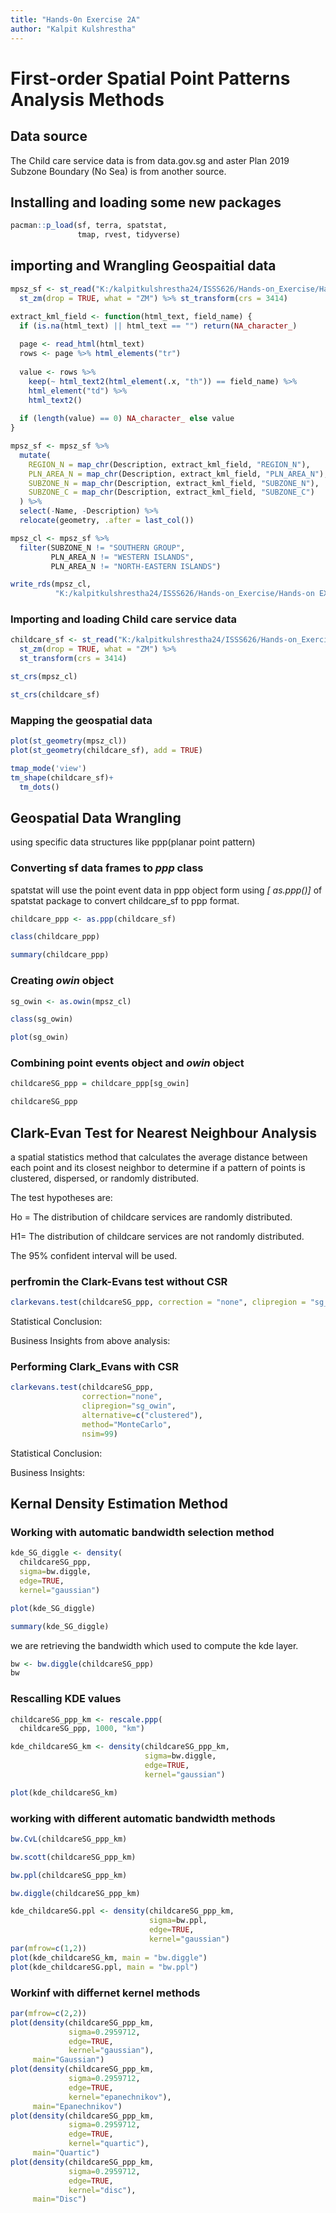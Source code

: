 ```yaml
---
title: "Hands-0n Exercise 2A"
author: "Kalpit Kulshrestha"
---
```


# First-order Spatial Point Patterns Analysis Methods

## Data source

The Child care service data is from data.gov.sg and aster Plan 2019 Subzone Boundary (No Sea) is from another source.

## Installing and loading some new packages

```r
pacman::p_load(sf, terra, spatstat, 
               tmap, rvest, tidyverse)
```

## importing and Wrangling Geospaitial data

```r
mpsz_sf <- st_read("K:/kalpitkulshrestha24/ISSS626/Hands-on_Exercise/Hands-on EX02/data/Geospatial/MasterPlan2019SubzoneBoundaryNoSeaKML.kml") %>% 
  st_zm(drop = TRUE, what = "ZM") %>% st_transform(crs = 3414)
```

```r
extract_kml_field <- function(html_text, field_name) {
  if (is.na(html_text) || html_text == "") return(NA_character_)
  
  page <- read_html(html_text)
  rows <- page %>% html_elements("tr")
  
  value <- rows %>%
    keep(~ html_text2(html_element(.x, "th")) == field_name) %>%
    html_element("td") %>%
    html_text2()
  
  if (length(value) == 0) NA_character_ else value
}
```

```r
mpsz_sf <- mpsz_sf %>%
  mutate(
    REGION_N = map_chr(Description, extract_kml_field, "REGION_N"),
    PLN_AREA_N = map_chr(Description, extract_kml_field, "PLN_AREA_N"),
    SUBZONE_N = map_chr(Description, extract_kml_field, "SUBZONE_N"),
    SUBZONE_C = map_chr(Description, extract_kml_field, "SUBZONE_C")
  ) %>%
  select(-Name, -Description) %>%
  relocate(geometry, .after = last_col())

```

```r
mpsz_cl <- mpsz_sf %>%
  filter(SUBZONE_N != "SOUTHERN GROUP",
         PLN_AREA_N != "WESTERN ISLANDS",
         PLN_AREA_N != "NORTH-EASTERN ISLANDS")
```

```r
write_rds(mpsz_cl, 
          "K:/kalpitkulshrestha24/ISSS626/Hands-on_Exercise/Hands-on EX02/data/GEospatial/mpsz_cl.rds")

```

### Importing and loading Child care service data

```r
childcare_sf <- st_read("K:/kalpitkulshrestha24/ISSS626/Hands-on_Exercise/Hands-on EX02/data/Aspatial/ChildCareServices.kml") %>% 
  st_zm(drop = TRUE, what = "ZM") %>%
  st_transform(crs = 3414)
```

```r
st_crs(mpsz_cl)
```

```r
st_crs(childcare_sf)
```

### Mapping the geospatial data

```r
plot(st_geometry(mpsz_cl))
plot(st_geometry(childcare_sf), add = TRUE)
```

```r
tmap_mode('view')
tm_shape(childcare_sf)+
  tm_dots()
```

## Geospatial Data Wrangling

using specific data structures like ppp(planar point pattern)

### Converting sf data frames to *ppp* class

spatstat will use the point event data in ppp object form using *\[ as.ppp()\]* of spatstat package to convert childcare_sf to ppp format.

```r
childcare_ppp <- as.ppp(childcare_sf)
```

```r
class(childcare_ppp)
```

```r
summary(childcare_ppp)
```

### Creating *owin* object

```r
sg_owin <- as.owin(mpsz_cl)
```

```r
class(sg_owin)
```

```r
plot(sg_owin)
```

### Combining point events object and *owin* object

```r
childcareSG_ppp = childcare_ppp[sg_owin]
```

```r
childcareSG_ppp
```

## Clark-Evan Test for Nearest Neighbour Analysis

a spatial statistics method that calculates the average distance between each point and its closest neighbor to determine if a pattern of points is clustered, dispersed, or randomly distributed.

The test hypotheses are:

Ho = The distribution of childcare services are randomly distributed.

H1= The distribution of childcare services are not randomly distributed.

The 95% confident interval will be used.

### perfromin the Clark-Evans test without CSR

```r
clarkevans.test(childcareSG_ppp, correction = "none", clipregion = "sg_owin", alternative = c("clustered"))
```
Statistical Conclusion:


Business Insights from above analysis:

### Performing Clark_Evans with CSR

```r
clarkevans.test(childcareSG_ppp,
                correction="none",
                clipregion="sg_owin",
                alternative=c("clustered"),
                method="MonteCarlo",
                nsim=99)
```
Statistical Conclusion:

Business Insights:

## Kernal Density Estimation Method

### Working with automatic bandwidth selection method

```r
kde_SG_diggle <- density(
  childcareSG_ppp,
  sigma=bw.diggle,
  edge=TRUE,
  kernel="gaussian") 
```

```r
plot(kde_SG_diggle)
```

```r
summary(kde_SG_diggle)
```
we are retrieving the bandwidth which used to compute the kde layer.

```r
bw <- bw.diggle(childcareSG_ppp)
bw
```
### Rescalling KDE values
```r
childcareSG_ppp_km <- rescale.ppp(
  childcareSG_ppp, 1000, "km")
```

```r
kde_childcareSG_km <- density(childcareSG_ppp_km,
                              sigma=bw.diggle,
                              edge=TRUE,
                              kernel="gaussian")
```

```r
plot(kde_childcareSG_km)
```
### working with different automatic bandwidth methods

```r
bw.CvL(childcareSG_ppp_km)
```

```r
bw.scott(childcareSG_ppp_km)
```
```r
bw.ppl(childcareSG_ppp_km)
```

```r
bw.diggle(childcareSG_ppp_km)
```

```r
kde_childcareSG.ppl <- density(childcareSG_ppp_km, 
                               sigma=bw.ppl, 
                               edge=TRUE,
                               kernel="gaussian")
par(mfrow=c(1,2))
plot(kde_childcareSG_km, main = "bw.diggle")
plot(kde_childcareSG.ppl, main = "bw.ppl")
```
### Workinf with differnet kernel methods

```r
par(mfrow=c(2,2))
plot(density(childcareSG_ppp_km, 
             sigma=0.2959712, 
             edge=TRUE, 
             kernel="gaussian"), 
     main="Gaussian")
plot(density(childcareSG_ppp_km, 
             sigma=0.2959712, 
             edge=TRUE, 
             kernel="epanechnikov"), 
     main="Epanechnikov")
plot(density(childcareSG_ppp_km, 
             sigma=0.2959712, 
             edge=TRUE, 
             kernel="quartic"), 
     main="Quartic")
plot(density(childcareSG_ppp_km, 
             sigma=0.2959712, 
             edge=TRUE, 
             kernel="disc"), 
     main="Disc")
```




